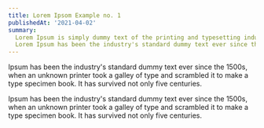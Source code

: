 ```yaml
---
title: Lorem Ipsom Example no. 1
publishedAt: '2021-04-02'
summary:
  Lorem Ipsum is simply dummy text of the printing and typesetting industry.
  Lorem Ipsum has been the industry's standard dummy text ever since the 1500s.
---
```


Ipsum has been the industry's standard dummy text ever since the 1500s, when an
unknown printer took a galley of type and scrambled it to make a type specimen
book. It has survived not only five centuries.

Ipsum has been the industry's standard dummy text ever since the 1500s, when an
unknown printer took a galley of type and scrambled it to make a type specimen
book. It has survived not only five centuries.

